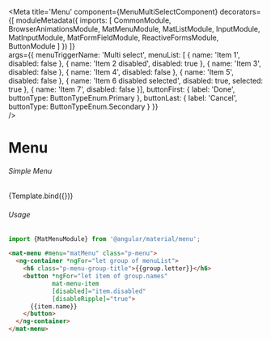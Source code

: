 



<Meta title='Menu'
    component={MenuMultiSelectComponent}
    decorators={[
      moduleMetadata({
          imports: [
              CommonModule,            
              BrowserAnimationsModule,
              MatMenuModule,
              MatListModule,
              InputModule,
              MatInputModule,
              MatFormFieldModule,
              ReactiveFormsModule,
              ButtonModule
          ]
      })
    ]}  
    args={{
      menuTriggerName: 'Multi select',
      menuList: [
        { name: 'Item 1',
          disabled: false
        },
        { name: 'Item 2 disabled',
          disabled: true
        },
        { name: 'Item 3',
          disabled: false
        },
        { name: 'Item 4',
          disabled: false
        },
        { name: 'Item 5',
          disabled: false
        },
        { name: 'Item 6 disabled selected',
          disabled: true,
          selected: true
        },
        { name: 'Item 7',
          disabled: false
        }],
      buttonFirst: {
        label: 'Done',
        buttonType: ButtonTypeEnum.Primary
      },
      buttonLast: {
        label: 'Cancel',
        buttonType: ButtonTypeEnum.Secondary
      }
    }}  
 />

# Menu


###### Simple Menu
<Canvas>
  <Story name="Simple Menu"
    args={{ 
    }}>
    {Template.bind({})}
  </Story>
</Canvas>

###### Usage
```ts
import {MatMenuModule} from '@angular/material/menu';
```
```html
<mat-menu #menu="matMenu" class="p-menu">
  <ng-container *ngFor="let group of menuList">
    <h6 class="p-menu-group-title">{{group.letter}}</h6>
    <button *ngFor="let item of group.names"
            mat-menu-item
            [disabled]="item.disabled"
            [disableRipple]="true">
      {{item.name}}
    </button>
  </ng-container>
</mat-menu>
```

